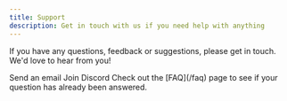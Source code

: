 ```yaml
---
title: Support
description: Get in touch with us if you need help with anything
---
```


If you have any questions, feedback or suggestions, please get in touch. We'd love to hear from you!

<CardGroup cols={2}>
  <Card
    title="Email (recommended)"
    icon="envelope"
    href="mailto:support@kinpal.com"
  >
    Send an email
  </Card>
  <Card
    title="Discord"
    icon="discord"
    href="https://discord.gg/7f7NEcBg"
  >
    Join Discord
  </Card>
</CardGroup>

<Note>
  Check out the [FAQ](/faq) page to see if your question has already been
  answered.
</Note>
